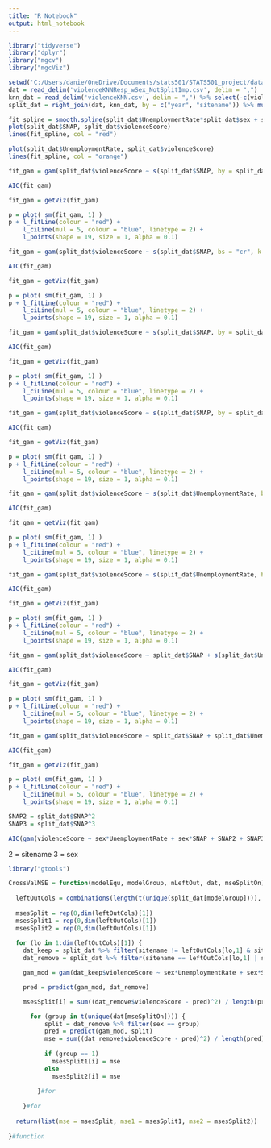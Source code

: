 ```yaml
---
title: "R Notebook"
output: html_notebook
---
```


```r
library("tidyverse")
library("dplyr")
library("mgcv")
library("mgcViz")
```

```r
setwd('C:/Users/danie/OneDrive/Documents/stats501/STATS501_project/data')
dat = read_delim('violenceKNNResp_wSex_NotSplitImp.csv', delim = ",")
knn_dat = read_delim('violenceKNN.csv', delim = ",") %>% select(-c(violenceScore))
split_dat = right_join(dat, knn_dat, by = c("year", "sitename")) %>% mutate(violenceScore = `violence score`)
```

```r
fit_spline = smooth.spline(split_dat$UnemploymentRate*split_dat$sex + split_dat$SNAP*split_dat$sex, split_dat$violenceScore)
plot(split_dat$SNAP, split_dat$violenceScore)
lines(fit_spline, col = "red")

plot(split_dat$UnemploymentRate, split_dat$violenceScore)
lines(fit_spline, col = "orange")
```


```r
fit_gam = gam(split_dat$violenceScore ~ s(split_dat$SNAP, by = split_dat$sex, bs = "cr", k = 12))

AIC(fit_gam)

fit_gam = getViz(fit_gam)

p = plot( sm(fit_gam, 1) ) 
p + l_fitLine(colour = "red") + 
    l_ciLine(mul = 5, colour = "blue", linetype = 2) + 
    l_points(shape = 19, size = 1, alpha = 0.1)
```


```r
fit_gam = gam(split_dat$violenceScore ~ s(split_dat$SNAP, bs = "cr", k = 12) + s(as.factor(split_dat$sitename), bs = "re"))

AIC(fit_gam)

fit_gam = getViz(fit_gam)

p = plot( sm(fit_gam, 1) ) 
p + l_fitLine(colour = "red") + 
    l_ciLine(mul = 5, colour = "blue", linetype = 2) + 
    l_points(shape = 19, size = 1, alpha = 0.1)
```

```r
fit_gam = gam(split_dat$violenceScore ~ s(split_dat$SNAP, by = split_dat$sex, bs = "cr", k = 12) + split_dat$UnemploymentRate + s(as.factor(split_dat$sitename), bs = "re"))

AIC(fit_gam)

fit_gam = getViz(fit_gam)

p = plot( sm(fit_gam, 1) ) 
p + l_fitLine(colour = "red") + 
    l_ciLine(mul = 5, colour = "blue", linetype = 2) + 
    l_points(shape = 19, size = 1, alpha = 0.1)
```

```r
fit_gam = gam(split_dat$violenceScore ~ s(split_dat$SNAP, by = split_dat$sex, bs = "cr", k = 20) + s(split_dat$UnemploymentRate, by = split_dat$sex, bs = "cr", k = 20) + s(as.factor(split_dat$sitename), bs = "re"))

AIC(fit_gam)

fit_gam = getViz(fit_gam)

p = plot( sm(fit_gam, 1) ) 
p + l_fitLine(colour = "red") + 
    l_ciLine(mul = 5, colour = "blue", linetype = 2) + 
    l_points(shape = 19, size = 1, alpha = 0.1)
```

```r
fit_gam = gam(split_dat$violenceScore ~ s(split_dat$UnemploymentRate, by = split_dat$sex, bs = "cr", k = 12) + s(split_dat$SNAP, by = split_dat$sex, bs = "cr", k = 12) + s(as.factor(split_dat$sitename), bs = "re"))

AIC(fit_gam)

fit_gam = getViz(fit_gam)

p = plot( sm(fit_gam, 1) ) 
p + l_fitLine(colour = "red") + 
    l_ciLine(mul = 5, colour = "blue", linetype = 2) + 
    l_points(shape = 19, size = 1, alpha = 0.1)
```


```r
fit_gam = gam(split_dat$violenceScore ~ s(split_dat$UnemploymentRate, by = split_dat$sex, bs = "cr", k = 12) + split_dat$SNAP + s(as.factor(split_dat$sitename), bs = "re"))

AIC(fit_gam)

fit_gam = getViz(fit_gam)

p = plot( sm(fit_gam, 1) ) 
p + l_fitLine(colour = "red") + 
    l_ciLine(mul = 5, colour = "blue", linetype = 2) + 
    l_points(shape = 19, size = 1, alpha = 0.1)
```




```r
fit_gam = gam(split_dat$violenceScore ~ split_dat$SNAP + s(split_dat$UnemploymentRate, by = split_dat$sex, bs = "cr", k = 12) +  s(as.factor(split_dat$sitename), bs = "re"))

AIC(fit_gam)

fit_gam = getViz(fit_gam)

p = plot( sm(fit_gam, 1) ) 
p + l_fitLine(colour = "red") + 
    l_ciLine(mul = 5, colour = "blue", linetype = 2) + 
    l_points(shape = 19, size = 1, alpha = 0.1)
```

```r
fit_gam = gam(split_dat$violenceScore ~ split_dat$SNAP + split_dat$UnemploymentRate +  s(as.factor(split_dat$sitename), bs = "re"))

AIC(fit_gam)

fit_gam = getViz(fit_gam)

p = plot( sm(fit_gam, 1) ) 
p + l_fitLine(colour = "red") + 
    l_ciLine(mul = 5, colour = "blue", linetype = 2) + 
    l_points(shape = 19, size = 1, alpha = 0.1)
```

```r
SNAP2 = split_dat$SNAP^2
SNAP3 = split_dat$SNAP^3

AIC(gam(violenceScore ~ sex*UnemploymentRate + sex*SNAP + SNAP2 + SNAP3 + s(as.factor(split_dat$sitename), bs = "re"), data = split_dat))
```

2 = sitename
3 = sex
```r
library("gtools")

CrossValMSE = function(modelEqu, modelGroup, nLeftOut, dat, mseSplitOn) {
  
  leftOutCols = combinations(length(t(unique(split_dat[modelGroup]))), nLeftOut, v = t(unique(split_dat[modelGroup])))
  
  msesSplit = rep(0,dim(leftOutCols)[1])
  msesSplit1 = rep(0,dim(leftOutCols)[1])
  msesSplit2 = rep(0,dim(leftOutCols)[1])
  
  for (lo in 1:dim(leftOutCols)[1]) {
    dat_keep = split_dat %>% filter(sitename != leftOutCols[lo,1] & sitename != leftOutCols[lo,2])
    dat_remove = split_dat %>% filter(sitename == leftOutCols[lo,1] | sitename == leftOutCols[lo,2])

    gam_mod = gam(dat_keep$violenceScore ~ sex*UnemploymentRate + sex*SNAP + s(as.factor(dat_keep$sitename), bs = "re"), data = dat_keep)

    pred = predict(gam_mod, dat_remove)

    msesSplit[i] = sum((dat_remove$violenceScore - pred)^2) / length(pred)

      for (group in t(unique(dat[mseSplitOn]))) {
          split = dat_remove %>% filter(sex == group)
          pred = predict(gam_mod, split)
          mse = sum((dat_remove$violenceScore - pred)^2) / length(pred)
          
          if (group == 1) 
            msesSplit1[i] = mse
          else
            msesSplit2[i] = mse
          
        }#for
    
    }#for
  
  return(list(mse = msesSplit, mse1 = msesSplit1, mse2 = msesSplit2))
  
}#function
```

